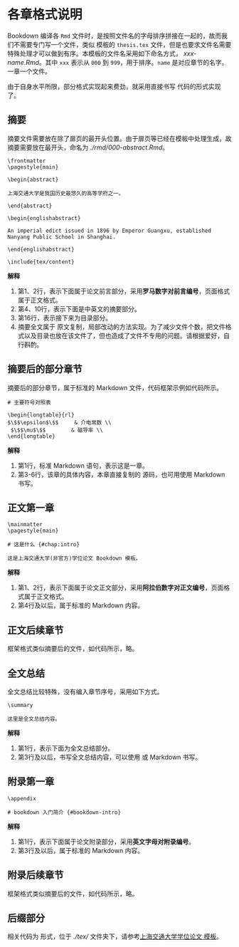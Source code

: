 # 各章格式说明 {#chap:chapters}

Bookdown 编译各 `Rmd` 文件时，是按照文件名的字母排序拼接在一起的，故而我们不需要专门写一个文件，类似 \LaTeX 模板的 `thesis.tex` 文件，但是也要求文件名需要特殊处理才可以做到有序。本模板的文件名采用如下命名方式， *xxx-name.Rmd*。其中 `xxx` 表示从 `000` 到 `999`，用于排序。`name` 是对应章节的名字。一章一个文件。

由于自身水平所限，部分格式实现起来费劲，就采用直接书写 \LaTeX 代码的形式实现了。

## 摘要

摘要文件需要放在除了扉页的最开头位置。由于扉页等已经在模板中处理生成，故摘要需要放在最开头，命名为 *./rmd/000-abstract.Rmd*。

```.block2
\frontmatter
\pagestyle{main}

\begin{abstract}

上海交通大学是我国历史最悠久的高等学府之一。

\end{abstract}

\begin{englishabstract}

An imperial edict issued in 1896 by Emperor Guangxu, established Nanyang Public School in Shanghai.

\end{englishabstract}

\include{tex/content}
```
**解释**

1. 第1、2行，表示下面属于论文前言部分，采用**罗马数字对前言编号**，页面格式属于正文格式。
2. 第4、10行，表示下面是中英文的摘要部分。
3. 第16行，表示接下来为目录部分。
4. 摘要全文属于 \LaTeX 原文复制，局部改动的方法实现。为了减少文件个数，把文件格式以及目录也放在该文件了，但也造成了文件不专用的问题。请根据爱好，自行斟酌。

## 摘要后的部分章节

摘要后的部分章节，属于标准的 Markdown 文件，代码框架示例如代码\ref{chapters:frontword：nonhead}所示。

```.block2
# 主要符号对照表

\begin{longtable}{rl}
$\$$\epsilon$\$$     & 介电常数 \\
 $\$$\mu$\$$ 		& 磁导率 \\
\end{longtable}
```
**解释**

1. 第1行，标准 Markdown 语句，表示这是一章。
2. 第3-6行，该章的具体内容，本章直接复制的 \LaTeX 源码，也可用使用 Markdown 书写。

## 正文第一章

```.block2
\mainmatter
\pagestyle{main}

# 这是什么 {#chap:intro}

这是上海交通大学(非官方)学位论文 Bookdown 模板。
```
**解释**

1. 第1、2行，表示下面属于论文正文部分，采用**阿拉伯数字对正文编号**，页面格式属于正文格式。
2. 第4行及以后，属于标准的 Markdown 内容。

## 正文后续章节

框架格式类似摘要后的文件，如代码\ref{chapters:frontword：nonhead}所示，略。

## 全文总结

全文总结比较特殊，没有编入章节序号，采用如下方式。

```.block2
\summary

这里是全文总结内容。
```
**解释**

1. 第1行，表示下面为全文总结部分。
2. 第3行及以后，书写全文总结内容，可以使用 \LaTeX 或 Markdown 书写。

## 附录第一章

```.block2
\appendix

# bookdown 入门简介 {#bookdown-intro}
```
**解释**

1. 第1行，表示下面属于论文附录部分，采用**英文字母对附录编号**。
2. 第3行及以后，属于标准的 Markdown 内容。

## 附录后续章节

框架格式类似摘要后的文件，如代码\ref{chapters:frontword：nonhead}所示，略。

## 后缀部分

相关代码为 \LaTeX 形式，位于 *./tex/* 文件夹下，请参考[上海交通大学学位论文 \LaTeX 模板](https://github.com/sjtug/SJTUThesis)。
